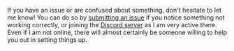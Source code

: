 If you have an issue or are confused about something, don't hesitate to let me know! You can do so by
[submitting an issue](https://github.com/TheComputerizer/Music-Triggers/issues) if you notice something not working
correctly, or joining the [Discord server](https://discord.gg/FZHXFYp8fc) as I am very active there. Even if I am not
online, there will almost certainly be someone willing to help you out in setting things up.